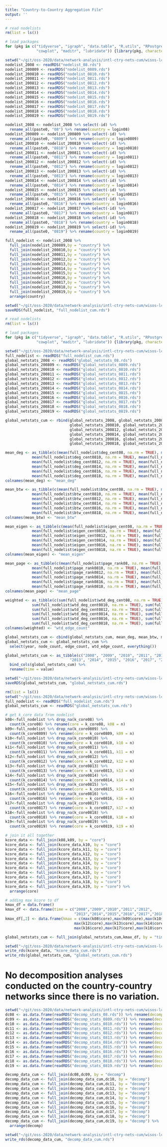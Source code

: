 ```yaml
---
title: "Country-to-Country Aggregation File"
output: ''
---
```


```r
# read nodelists
rm(list = ls())

# load packages 
for (pkg in c("tidyverse", "igraph", "data.table", "R.utils", "RPostgreSQL",
              "cowplot", "maditr", "lubridate")) {library(pkg, character.only = TRUE)}

setwd("~/git/oss-2020/data/network-analysis/intl-ctry-nets-cum/wisos-lchn/")
nodelist_2008 <- readRDS("nodelist_08.rds") 
nodelist_200809 <- readRDS("nodelist_0809.rds") 
nodelist_200810 <- readRDS("nodelist_0810.rds")
nodelist_200811 <- readRDS("nodelist_0811.rds") 
nodelist_200812 <- readRDS("nodelist_0812.rds") 
nodelist_200813 <- readRDS("nodelist_0813.rds")
nodelist_200814 <- readRDS("nodelist_0814.rds")
nodelist_200815 <- readRDS("nodelist_0815.rds")
nodelist_200816 <- readRDS("nodelist_0816.rds")
nodelist_200817 <- readRDS("nodelist_0817.rds")
nodelist_200818 <- readRDS("nodelist_0818.rds")
nodelist_200819 <- readRDS("nodelist_0819.rds")

nodelist_2008 <- nodelist_2008 %>% select(-id) %>% 
  rename_all(paste0, "08") %>% rename(country = login08)
nodelist_200809 <- nodelist_200809 %>% select(-id) %>% 
  rename_all(paste0, "0809") %>% rename(country = login0809)
nodelist_200810 <- nodelist_200810 %>% select(-id) %>% 
  rename_all(paste0, "0810") %>% rename(country = login0810)
nodelist_200811 <- nodelist_200811 %>% select(-id) %>% 
  rename_all(paste0, "0811") %>% rename(country = login0811)
nodelist_200812 <- nodelist_200812 %>% select(-id) %>% 
  rename_all(paste0, "0812") %>% rename(country = login0812)
nodelist_200813 <- nodelist_200813 %>% select(-id) %>% 
  rename_all(paste0, "0813") %>% rename(country = login0813)
nodelist_200814 <- nodelist_200814 %>% select(-id) %>% 
  rename_all(paste0, "0814") %>% rename(country = login0814)
nodelist_200815 <- nodelist_200815 %>% select(-id) %>% 
  rename_all(paste0, "0815") %>% rename(country = login0815)
nodelist_200816 <- nodelist_200816 %>% select(-id) %>% 
  rename_all(paste0, "0816") %>% rename(country = login0816)
nodelist_200817 <- nodelist_200817 %>% select(-id) %>% 
  rename_all(paste0, "0817") %>% rename(country = login0817)
nodelist_200818 <- nodelist_200818 %>% select(-id) %>% 
  rename_all(paste0, "0818") %>% rename(country = login0818)
nodelist_200819 <- nodelist_200819 %>% select(-id) %>% 
  rename_all(paste0, "0819") %>% rename(country = login0819)

full_nodelist <- nodelist_2008 %>% 
  full_join(nodelist_200809,by = "country") %>% 
  full_join(nodelist_200810,by = "country") %>% 
  full_join(nodelist_200811,by = "country") %>% 
  full_join(nodelist_200812,by = "country") %>% 
  full_join(nodelist_200813,by = "country") %>% 
  full_join(nodelist_200814,by = "country") %>% 
  full_join(nodelist_200815,by = "country") %>%
  full_join(nodelist_200816,by = "country") %>%
  full_join(nodelist_200817,by = "country") %>% 
  full_join(nodelist_200818,by = "country") %>% 
  full_join(nodelist_200819,by = "country") %>% 
  arrange(country)

setwd("~/git/oss-2020/data/network-analysis/intl-ctry-nets-cum/wisos-lchn/")
saveRDS(full_nodelist, "full_nodelist_cum.rds")
```

```r
# read nodelists
rm(list = ls())

# load packages 
for (pkg in c("tidyverse", "igraph", "data.table", "R.utils", "RPostgreSQL",
              "cowplot", "maditr", "lubridate")) {library(pkg, character.only = TRUE)}

setwd("~/git/oss-2020/data/network-analysis/intl-ctry-nets-cum/wisos-lchn/")
full_nodelist <- readRDS("full_nodelist_cum.rds") 
global_netstats_2008 <- readRDS("global_netstats_08.rds") 
global_netstats_200809 <- readRDS("global_netstats_0809.rds") 
global_netstats_200810 <- readRDS("global_netstats_0810.rds") 
global_netstats_200811 <- readRDS("global_netstats_0811.rds") 
global_netstats_200812 <- readRDS("global_netstats_0812.rds")
global_netstats_200813 <- readRDS("global_netstats_0813.rds")
global_netstats_200814 <- readRDS("global_netstats_0814.rds")
global_netstats_200815 <- readRDS("global_netstats_0815.rds")
global_netstats_200816 <- readRDS("global_netstats_0816.rds")
global_netstats_200817 <- readRDS("global_netstats_0817.rds")
global_netstats_200818 <- readRDS("global_netstats_0818.rds")
global_netstats_200819 <- readRDS("global_netstats_0819.rds")

global_netstats_cum <- rbind(global_netstats_2008, global_netstats_200809,
                             global_netstats_200810, global_netstats_200811, 
                             global_netstats_200812, global_netstats_200813, 
                             global_netstats_200814, global_netstats_200815, 
                             global_netstats_200816, global_netstats_200817, 
                             global_netstats_200818, global_netstats_200819) 

mean_deg <- as_tibble(c(mean(full_nodelist$deg_cent08, na.rm = TRUE), mean(full_nodelist$deg_cent0809, na.rm = TRUE),
            mean(full_nodelist$deg_cent0810, na.rm = TRUE), mean(full_nodelist$deg_cent0811, na.rm = TRUE),
            mean(full_nodelist$deg_cent0812, na.rm = TRUE), mean(full_nodelist$deg_cent0813, na.rm = TRUE),
            mean(full_nodelist$deg_cent0814, na.rm = TRUE), mean(full_nodelist$deg_cent0815, na.rm = TRUE),
            mean(full_nodelist$deg_cent0816, na.rm = TRUE), mean(full_nodelist$deg_cent0817, na.rm = TRUE), 
            mean(full_nodelist$deg_cent0818, na.rm = TRUE), mean(full_nodelist$deg_cent0819, na.rm = TRUE)))
colnames(mean_deg) <- "mean_deg"

mean_btw <- as_tibble(c(mean(full_nodelist$btw_cent08, na.rm = TRUE), mean(full_nodelist$btw_cent0809, na.rm = TRUE),
            mean(full_nodelist$btw_cent0810, na.rm = TRUE), mean(full_nodelist$btw_cent0811, na.rm = TRUE),
            mean(full_nodelist$btw_cent0812, na.rm = TRUE), mean(full_nodelist$btw_cent0813, na.rm = TRUE),
            mean(full_nodelist$btw_cent0814, na.rm = TRUE), mean(full_nodelist$btw_cent0815, na.rm = TRUE),
            mean(full_nodelist$btw_cent0816, na.rm = TRUE), mean(full_nodelist$btw_cent0817, na.rm = TRUE), 
            mean(full_nodelist$btw_cent0818, na.rm = TRUE), mean(full_nodelist$btw_cent0819, na.rm = TRUE)))
colnames(mean_btw) <- "mean_btw"

mean_eigen <- as_tibble(c(mean(full_nodelist$eigen_cent08, na.rm = TRUE), mean(full_nodelist$eigen_cent0809, na.rm = TRUE),
            mean(full_nodelist$eigen_cent0810, na.rm = TRUE), mean(full_nodelist$eigen_cent0811, na.rm = TRUE),
            mean(full_nodelist$eigen_cent0812, na.rm = TRUE), mean(full_nodelist$eigen_cent0813, na.rm = TRUE),
            mean(full_nodelist$eigen_cent0814, na.rm = TRUE), mean(full_nodelist$eigen_cent0815, na.rm = TRUE),
            mean(full_nodelist$eigen_cent0816, na.rm = TRUE), mean(full_nodelist$eigen_cent0817, na.rm = TRUE), 
            mean(full_nodelist$eigen_cent0818, na.rm = TRUE), mean(full_nodelist$eigen_cent0819, na.rm = TRUE)))
colnames(mean_eigen) <- "mean_eigen"

mean_page <- as_tibble(c(mean(full_nodelist$page_rank08, na.rm = TRUE), mean(full_nodelist$page_rank0809, na.rm = TRUE),
            mean(full_nodelist$page_rank0810, na.rm = TRUE), mean(full_nodelist$page_rank0811, na.rm = TRUE),
            mean(full_nodelist$page_rank0812, na.rm = TRUE), mean(full_nodelist$page_rank0813, na.rm = TRUE),
            mean(full_nodelist$page_rank0814, na.rm = TRUE), mean(full_nodelist$page_rank0815, na.rm = TRUE),
            mean(full_nodelist$page_rank0816, na.rm = TRUE), mean(full_nodelist$page_rank0817, na.rm = TRUE), 
            mean(full_nodelist$page_rank0818, na.rm = TRUE), mean(full_nodelist$page_rank0819, na.rm = TRUE)))
colnames(mean_page) <- "mean_page"

weighted <- as_tibble(c(sum(full_nodelist$wtd_deg_cent08, na.rm = TRUE), sum(full_nodelist$wtd_deg_cent0809, na.rm = TRUE),
            sum(full_nodelist$wtd_deg_cent0810, na.rm = TRUE), sum(full_nodelist$wtd_deg_cent0811, na.rm = TRUE),
            sum(full_nodelist$wtd_deg_cent0812, na.rm = TRUE), sum(full_nodelist$wtd_deg_cent0813, na.rm = TRUE),
            sum(full_nodelist$wtd_deg_cent0814, na.rm = TRUE), sum(full_nodelist$wtd_deg_cent0815, na.rm = TRUE),
            sum(full_nodelist$wtd_deg_cent0816, na.rm = TRUE), sum(full_nodelist$wtd_deg_cent0817, na.rm = TRUE), 
            sum(full_nodelist$wtd_deg_cent0818, na.rm = TRUE), sum(full_nodelist$wtd_deg_cent0819, na.rm = TRUE))) 
colnames(weighted) <- "wtd_edge_count"

global_netstats_cum <- cbind(global_netstats_cum, mean_deg, mean_btw, mean_eigen, mean_page, weighted) 
global_netstats_cum <- global_netstats_cum %>% 
  select(year, node_count, edge_count, wtd_edge_count, everything()) 

global_netstats_cum <- as_tibble(c("2008", "2009", "2010", "2011", "2012", 
                             "2013", "2014", "2015", "2016", "2017", "2018", "2019")) %>% 
  bind_cols(global_netstats_cum) %>% 
  rename(time = value)

setwd("~/git/oss-2020/data/network-analysis/intl-ctry-nets-cum/wisos-lchn/")
saveRDS(global_netstats_cum, "global_netstats_cum.rds") 
```

```r
rm(list = ls())
setwd("~/git/oss-2020/data/network-analysis/intl-ctry-nets-cum/wisos-lchn/")
full_nodelist <- readRDS("full_nodelist_cum.rds")
global_netstats_cum <- readRDS("global_netstats_cum.rds")

# get k_core data from nodelist
k08<-full_nodelist %>% drop_na(k_core08) %>% 
  count(k_core08) %>% rename(core = k_core08, k08 = n)
k09<-full_nodelist %>% drop_na(k_core0809) %>% 
  count(k_core0809) %>% rename(core = k_core0809, k09 = n)
k10<-full_nodelist %>% drop_na(k_core0810) %>% 
  count(k_core0810) %>% rename(core = k_core0810, k10 = n)
k11<-full_nodelist %>% drop_na(k_core0811) %>% 
  count(k_core0811) %>% rename(core = k_core0811, k11 = n)
k12<-full_nodelist %>% drop_na(k_core0812) %>% 
  count(k_core0812) %>% rename(core = k_core0812, k12 = n)
k13<-full_nodelist %>% drop_na(k_core0813) %>% 
  count(k_core0813) %>% rename(core = k_core0813, k13 = n)
k14<-full_nodelist %>% drop_na(k_core0814) %>% 
  count(k_core0814) %>% rename(core = k_core0814, k14 = n)
k15<-full_nodelist %>% drop_na(k_core0815) %>% 
  count(k_core0815) %>% rename(core = k_core0815, k15 = n)
k16<-full_nodelist %>% drop_na(k_core0816) %>% 
  count(k_core0816) %>% rename(core = k_core0816, k16 = n)
k17<-full_nodelist %>% drop_na(k_core0817) %>% 
  count(k_core0817) %>% rename(core = k_core0817, k17 = n)
k18<-full_nodelist %>% drop_na(k_core0818) %>% 
  count(k_core0818) %>% rename(core = k_core0818, k18 = n)
k19<-full_nodelist %>% drop_na(k_core0819) %>% 
  count(k_core0819) %>% rename(core = k_core0819, k19 = n)

# join it all together 
kcore_data <- full_join(k08,k09, by = "core")  
kcore_data <- full_join(kcore_data,k10, by = "core")  
kcore_data <- full_join(kcore_data,k11, by = "core")
kcore_data <- full_join(kcore_data,k12, by = "core")
kcore_data <- full_join(kcore_data,k13, by = "core")
kcore_data <- full_join(kcore_data,k14, by = "core")
kcore_data <- full_join(kcore_data,k15, by = "core")
kcore_data <- full_join(kcore_data,k16, by = "core")
kcore_data <- full_join(kcore_data,k17, by = "core")
kcore_data <- full_join(kcore_data,k18, by = "core")
kcore_data <- full_join(kcore_data,k19, by = "core") %>%
  arrange(core)

# adding max_kcore to df 
kmax_df = data.frame()
kmax_df <- data.frame(time = c("2008","2009","2010","2011","2012",
                               "2013","2014","2015","2016","2017","2018", "2019"))
kmax_df[,2] <- data.frame(kmax = c(max(k08$core),max(k09$core),max(k10$core),max(k11$core),
                               max(k12$core),max(k13$core),max(k14$core),max(k15$core),
                               max(k16$core),max(k17$core),max(k18$core),max(k19$core)))

global_netstats_cum <- full_join(global_netstats_cum,kmax_df, by = "time")

setwd("~/git/oss-2020/data/network-analysis/intl-ctry-nets-cum/wisos-lchn/")
write_rds(kcore_data, "kcore_data_cum.rds")
write_rds(global_netstats_cum, "global_netstats_cum.rds")

```

# No decomposition analyses conducted on the country-country networks since there is no variation. 

```r

setwd("~/git/oss-2020/data/network-analysis/intl-ctry-nets-cum/wisos-lchn/")
dc08 <- as.data.frame(readRDS("decomp_stats_08.rds")) %>% rename(decomp = Var1, dc08 = Freq) 
dc09 <- as.data.frame(readRDS("decomp_stats_0809.rds")) %>% rename(decomp = Var1, dc09 = Freq) 
dc10 <- as.data.frame(readRDS("decomp_stats_0810.rds")) %>% rename(decomp = Var1, dc10 = Freq)
dc11 <- as.data.frame(readRDS("decomp_stats_0811.rds")) %>% rename(decomp = Var1, dc11 = Freq)
dc12 <- as.data.frame(readRDS("decomp_stats_0812.rds")) %>% rename(decomp = Var1, dc12 = Freq)
dc13 <- as.data.frame(readRDS("decomp_stats_0813.rds")) %>% rename(decomp = Var1, dc13 = Freq)
dc14 <- as.data.frame(readRDS("decomp_stats_0814.rds")) %>% rename(decomp = Var1, dc14 = Freq)
dc15 <- as.data.frame(readRDS("decomp_stats_0815.rds")) %>% rename(decomp = Var1, dc15 = Freq)
dc16 <- as.data.frame(readRDS("decomp_stats_0816.rds")) %>% rename(decomp = Var1, dc16 = Freq)
dc17 <- as.data.frame(readRDS("decomp_stats_0817.rds")) %>% rename(decomp = Var1, dc17 = Freq)
dc18 <- as.data.frame(readRDS("decomp_stats_0818.rds")) %>% rename(decomp = Var1, dc18 = Freq)
dc19 <- as.data.frame(readRDS("decomp_stats_0819.rds")) %>% rename(decomp = Var1, dc19 = Freq)

decomp_data_cum <- full_join(dc08,dc09, by = "decomp")  
decomp_data_cum <- full_join(decomp_data_cum,dc10, by = "decomp")  
decomp_data_cum <- full_join(decomp_data_cum,dc11, by = "decomp")
decomp_data_cum <- full_join(decomp_data_cum,dc12, by = "decomp")
decomp_data_cum <- full_join(decomp_data_cum,dc13, by = "decomp")
decomp_data_cum <- full_join(decomp_data_cum,dc14, by = "decomp")
decomp_data_cum <- full_join(decomp_data_cum,dc15, by = "decomp")
decomp_data_cum <- full_join(decomp_data_cum,dc16, by = "decomp")
decomp_data_cum <- full_join(decomp_data_cum,dc17, by = "decomp")
decomp_data_cum <- full_join(decomp_data_cum,dc18, by = "decomp")
decomp_data_cum <- full_join(decomp_data_cum,dc19, by = "decomp") %>% 
  arrange(decomp)

setwd("~/git/oss-2020/data/network-analysis/intl-ctry-nets-cum/wisos-lchn/")
write_rds(decomp_data_cum, "decomp_data_cum.rds")

```
